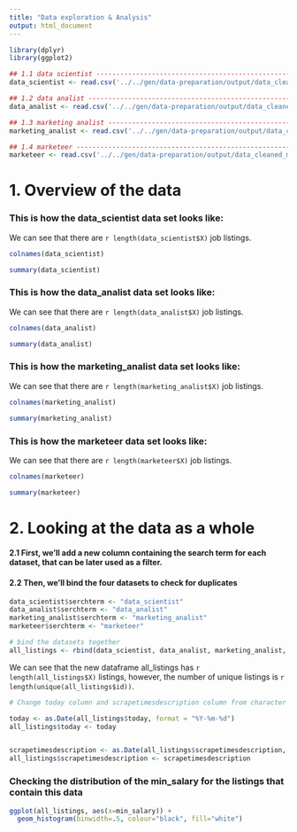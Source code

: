 ```yaml
---
title: "Data exploration & Analysis"
output: html_document
---
```


```r
library(dplyr)
library(ggplot2)
```


```r
## 1.1 data scientist ---------------------------------------------------------
data_scientist <- read.csv('../../gen/data-preparation/output/data_cleaned_data_scientist.csv', sep = ',')

## 1.2 data analist -----------------------------------------------------------
data_analist <- read.csv('../../gen/data-preparation/output/data_cleaned_data_analist.csv', sep = ',')

## 1.3 marketing analist ------------------------------------------------------
marketing_analist <- read.csv('../../gen/data-preparation/output/data_cleaned_marketing_analist.csv', sep = ',')

## 1.4 marketeer --------------------------------------------------------------
marketeer <- read.csv('../../gen/data-preparation/output/data_cleaned_marketeer.csv', sep = ',')
```

# 1. Overview of the data

### This is how the data_scientist data set looks like:
We can see that there are `r length(data_scientist$X)` job listings.

```r
colnames(data_scientist)
```

```r
summary(data_scientist)
```

### This is how the data_analist data set looks like:
We can see that there are `r length(data_analist$X)` job listings.

```r
colnames(data_analist)
```

```r
summary(data_analist)
```

### This is how the marketing_analist data set looks like:
We can see that there are `r length(marketing_analist$X)` job listings.

```r
colnames(marketing_analist)
```

```r
summary(marketing_analist)
```

### This is how the marketeer data set looks like:
We can see that there are `r length(marketeer$X)` job listings.

```r
colnames(marketeer)
```

```r
summary(marketeer)
```

# 2. Looking at the data as a whole
#### 2.1 First, we'll add a new column containing the search term for each dataset, that can be later used as a filter.
#### 2.2 Then, we'll bind the four datasets to check for duplicates

```r
data_scientist$serchterm <- "data_scientist"
data_analist$serchterm <- "data_analist"
marketing_analist$serchterm <- "marketing_analist"
marketeer$serchterm <- "marketeer"
```

```r
# bind the datasets together
all_listings <- rbind(data_scientist, data_analist, marketing_analist, marketeer)
```

We can see that the new dataframe all_listings has `r length(all_listings$X)` listings, however, the number of unique listings is `r length(unique(all_listings$id))`.


```r
# Change today column and scrapetimesdescription column from character to date

today <- as.Date(all_listings$today, format = "%Y-%m-%d")
all_listings$today <- today


scrapetimesdescription <- as.Date(all_listings$scrapetimesdescription, format = "%Y-%m-%d %H:%M:%S")
all_listings$scrapetimesdescription <- scrapetimesdescription
```

### Checking the distribution of the min_salary for the listings that contain this data


```r
ggplot(all_listings, aes(x=min_salary)) +
  geom_histogram(binwidth=.5, colour="black", fill="white")
```